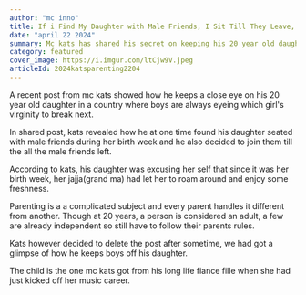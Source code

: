 ```yaml
---
author: "mc inno"
title: If i Find My Daughter with Male Friends, I Sit Till They Leave, Mc Kats
date: "april 22 2024"
summary: Mc kats has shared his secret on keeping his 20 year old daughter off boys till she is ready for relationships
category: featured
cover_image: https://i.imgur.com/ltCjw9V.jpeg
articleId: 2024katsparenting2204
---
```


A recent post from mc kats showed how he keeps a close eye on his 20 year old daughter in a country where boys are always eyeing which girl's virginity to break next.

In shared post, kats revealed how he at one time found his daughter seated with male friends during her birth week and he also decided to join them till the all the male friends left.

According to kats, his daughter was excusing her self that since it was her birth week, her jajja(grand ma) had let her to roam around and enjoy some freshness.

<AdsComponent />

Parenting is a a complicated subject and every parent handles it different from another. Though at 20 years, a person is considered an adult, a few are already independent so still have to follow their parents rules.

Kats however decided to delete the post after sometime, we had got a glimpse of how he keeps boys off his daughter.

The child is the one mc kats got from his long life fiance fille when she had just kicked off her music career.
